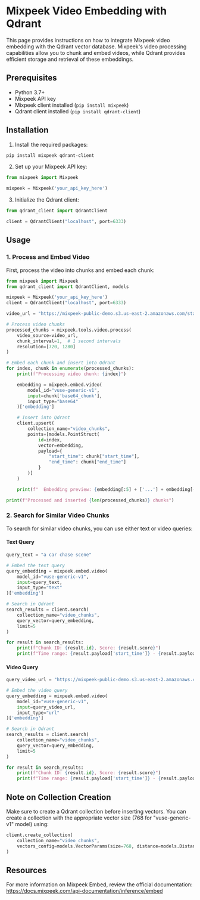 # Mixpeek Video Embedding with Qdrant

This page provides instructions on how to integrate Mixpeek video embedding with the Qdrant vector database. 
Mixpeek's video processing capabilities allow you to chunk and embed videos, while Qdrant provides efficient storage and retrieval of these embeddings.

## Prerequisites

- Python 3.7+
- Mixpeek API key
- Mixpeek client installed (`pip install mixpeek`)
- Qdrant client installed (`pip install qdrant-client`)

## Installation

1. Install the required packages:

```bash
pip install mixpeek qdrant-client
```

2. Set up your Mixpeek API key:

```python
from mixpeek import Mixpeek

mixpeek = Mixpeek('your_api_key_here')
```

3. Initialize the Qdrant client:

```python
from qdrant_client import QdrantClient

client = QdrantClient("localhost", port=6333)
```

## Usage

### 1. Process and Embed Video

First, process the video into chunks and embed each chunk:

```python
from mixpeek import Mixpeek
from qdrant_client import QdrantClient, models

mixpeek = Mixpeek('your_api_key_here')
client = QdrantClient("localhost", port=6333)

video_url = "https://mixpeek-public-demo.s3.us-east-2.amazonaws.com/starter/jurassic_park_trailer.mp4"

# Process video chunks
processed_chunks = mixpeek.tools.video.process(
    video_source=video_url,
    chunk_interval=1,  # 1 second intervals
    resolution=[720, 1280]
)

# Embed each chunk and insert into Qdrant
for index, chunk in enumerate(processed_chunks):
    print(f"Processing video chunk: {index}")

    embedding = mixpeek.embed.video(
        model_id="vuse-generic-v1",
        input=chunk['base64_chunk'],
        input_type="base64"
    )['embedding']

    # Insert into Qdrant
    client.upsert(
        collection_name="video_chunks",
        points=[models.PointStruct(
            id=index,
            vector=embedding,
            payload={
                "start_time": chunk["start_time"],
                "end_time": chunk["end_time"]
            }
        )]
    )

    print(f"  Embedding preview: {embedding[:5] + ['...'] + embedding[-5:]}")

print(f"Processed and inserted {len(processed_chunks)} chunks")
```

### 2. Search for Similar Video Chunks

To search for similar video chunks, you can use either text or video queries:

#### Text Query

```python
query_text = "a car chase scene"

# Embed the text query
query_embedding = mixpeek.embed.video(
    model_id="vuse-generic-v1",
    input=query_text,
    input_type="text"
)['embedding']

# Search in Qdrant
search_results = client.search(
    collection_name="video_chunks",
    query_vector=query_embedding,
    limit=5
)

for result in search_results:
    print(f"Chunk ID: {result.id}, Score: {result.score}")
    print(f"Time range: {result.payload['start_time']} - {result.payload['end_time']}")
```

#### Video Query

```python
query_video_url = "https://mixpeek-public-demo.s3.us-east-2.amazonaws.com/starter/jurassic_bunny.mp4"

# Embed the video query
query_embedding = mixpeek.embed.video(
    model_id="vuse-generic-v1",
    input=query_video_url,
    input_type="url"
)['embedding']

# Search in Qdrant
search_results = client.search(
    collection_name="video_chunks",
    query_vector=query_embedding,
    limit=5
)

for result in search_results:
    print(f"Chunk ID: {result.id}, Score: {result.score}")
    print(f"Time range: {result.payload['start_time']} - {result.payload['end_time']}")
```

## Note on Collection Creation

Make sure to create a Qdrant collection before inserting vectors. You can create a collection with the appropriate vector size (768 for "vuse-generic-v1" model) using:

```python
client.create_collection(
    collection_name="video_chunks",
    vectors_config=models.VectorParams(size=768, distance=models.Distance.COSINE)
)
```

## Resources
For more information on Mixpeek Embed, review the official documentation: https://docs.mixpeek.com/api-documentation/inference/embed
